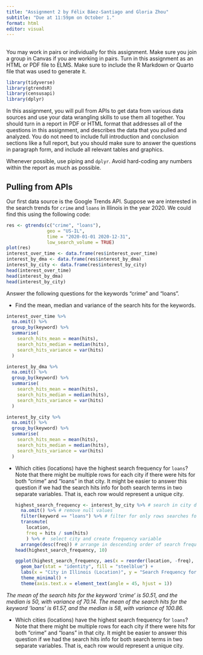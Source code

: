 ```yaml
---
title: "Assignment 2 by Félix Báez-Santiago and Gloria Zhou"
subtitle: "Due at 11:59pm on October 1."
format: html
editor: visual
---
```


## 

You may work in pairs or individually for this assignment. Make sure you join a group in Canvas if you are working in pairs. Turn in this assignment as an HTML or PDF file to ELMS. Make sure to include the R Markdown or Quarto file that was used to generate it.

```r
library(tidyverse)
library(gtrendsR)
library(censusapi)
library(dplyr)
```

In this assignment, you will pull from APIs to get data from various data sources and use your data wrangling skills to use them all together. You should turn in a report in PDF or HTML format that addresses all of the questions in this assignment, and describes the data that you pulled and analyzed. You do not need to include full introduction and conclusion sections like a full report, but you should make sure to answer the questions in paragraph form, and include all relevant tables and graphics.

Whenever possible, use piping and `dplyr`. Avoid hard-coding any numbers within the report as much as possible.

## Pulling from APIs

Our first data source is the Google Trends API. Suppose we are interested in the search trends for `crime` and `loans` in Illinois in the year 2020. We could find this using the following code:

```r
res <- gtrends(c("crime", "loans"), 
               geo = "US-IL", 
               time = "2020-01-01 2020-12-31", 
               low_search_volume = TRUE)
plot(res)
interest_over_time <- data.frame(res$interest_over_time)
interest_by_dma <- data.frame(res$interest_by_dma)
interest_by_city <- data.frame(res$interest_by_city)
head(interest_over_time)
head(interest_by_dma)
head(interest_by_city)
```

Answer the following questions for the keywords "crime" and "loans".

-   Find the mean, median and variance of the search hits for the keywords.

```r
interest_over_time %>%
  na.omit() %>%
  group_by(keyword) %>%
  summarise(
    search_hits_mean = mean(hits),
    search_hits_median = median(hits),
    search_hits_variance = var(hits)
  )

interest_by_dma %>%
  na.omit() %>%
  group_by(keyword) %>%
  summarise(
    search_hits_mean = mean(hits),
    search_hits_median = median(hits),
    search_hits_variance = var(hits)
  )

interest_by_city %>%
  na.omit() %>%
  group_by(keyword) %>%
  summarise(
    search_hits_mean = mean(hits),
    search_hits_median = median(hits),
    search_hits_variance = var(hits)
  )
```

-   Which cities (locations) have the highest search frequency for `loans`? Note that there might be multiple rows for each city if there were hits for both "crime" and "loans" in that city. It might be easier to answer this question if we had the search hits info for both search terms in two separate variables. That is, each row would represent a unique city.

    ```r
    highest_search_frequency <- interest_by_city %>% # search in city dataset
      na.omit() %>% # remove null values
      filter(keyword == "loans") %>% # filter for only rows searches for loans
      transmute(
        location,
        freq = hits / sum(hits)
        ) %>% #  select city and create frequency variable
      arrange(desc(freq)) # arrange in descending order of search frequency 
    head(highest_search_frequency, 10)

    ggplot(highest_search_frequency, aes(x = reorder(location, -freq), y = freq)) +
      geom_bar(stat = "identity", fill = "steelblue") +
      labs(x = "City in Illinois (Location)", y = "Search Frequency for Loan", title = "Which cities have the highest search frequency for loans?") +
      theme_minimal() +
      theme(axis.text.x = element_text(angle = 45, hjust = 1))
    ```

*The mean of the search hits for the keyword 'crime' is 50.51, and the median is 50, with variance of 70.14. The mean of the search hits for the keyword 'loans' is 61.57, and the median is 58, with variance of 100.86.*

-   Which cities (locations) have the highest search frequency for `loans`? Note that there might be multiple rows for each city if there were hits for both "crime" and "loans" in that city. It might be easier to answer this question if we had the search hits info for both search terms in two separate variables. That is, each row would represent a unique city.

    ```r

    ```
